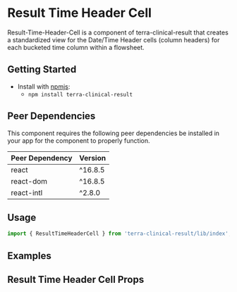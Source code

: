 


<Badge />

# Result Time Header Cell

Result-Time-Header-Cell is a component of terra-clinical-result that creates a standardized view for the Date/Time Header cells (column headers) for each bucketed time column within a flowsheet.

## Getting Started

- Install with [npmjs](https://www.npmjs.com):
  - `npm install terra-clinical-result`


<!-- AUTO-GENERATED-CONTENT:START Peer Dependencies -->
## Peer Dependencies

This component requires the following peer dependencies be installed in your app for the component to properly function.

| Peer Dependency | Version |
|-|-|
| react | ^16.8.5 |
| react-dom | ^16.8.5 |
| react-intl | ^2.8.0 |

<!-- AUTO-GENERATED-CONTENT:END -->

## Usage
```jsx
import { ResultTimeHeaderCell } from 'terra-clinical-result/lib/index';
```

## Examples
<Default />
<FlowsheetExample title="Result Time Header Cells in Sample Flowsheet"/>

## Result Time Header Cell Props
<ResultTimeHeaderProps />
